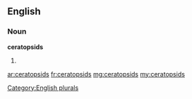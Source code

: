 ==English==

===Noun===
'''ceratopsids'''

# {{plural of|ceratopsid}}

[[Category:English plurals]]

[[ar:ceratopsids]]
[[fr:ceratopsids]]
[[mg:ceratopsids]]
[[my:ceratopsids]]